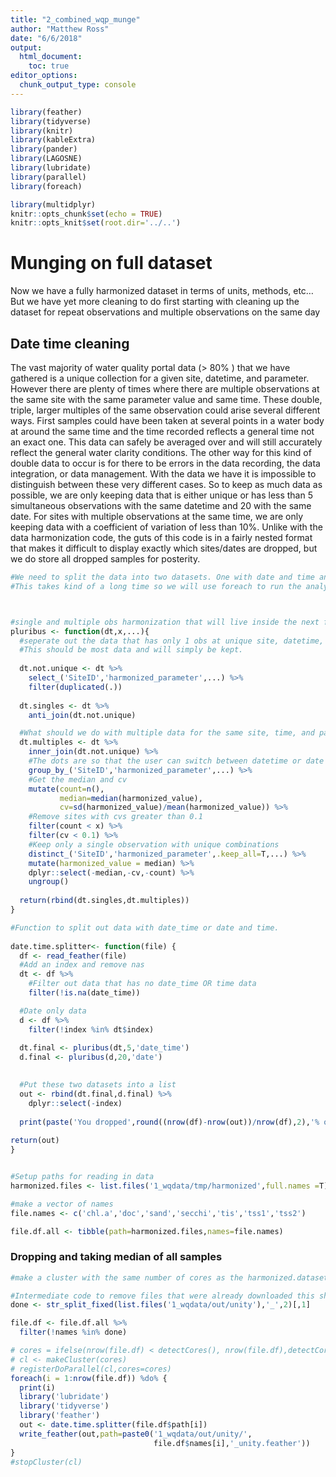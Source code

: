 ```yaml
---
title: "2_combined_wqp_munge"
author: "Matthew Ross"
date: "6/6/2018"
output:
  html_document:
    toc: true
editor_options: 
  chunk_output_type: console
---
```


```r
library(feather)
library(tidyverse)
library(knitr)
library(kableExtra)
library(pander)
library(LAGOSNE)
library(lubridate)
library(parallel)
library(foreach)

library(multidplyr)
knitr::opts_chunk$set(echo = TRUE)
knitr::opts_knit$set(root.dir='../..')
```

# Munging on full dataset

Now we have a fully harmonized dataset in terms of units, methods, etc... But we have yet more cleaning to do first starting with cleaning up the dataset for repeat observations and multiple observations on the same day

## Date time cleaning

The vast majority of water quality portal data (> 80% ) that we have gathered is a unique collection for a given site, datetime, and parameter. However there are plenty of times where there are multiple observations at the same site with the same parameter value and same time. These double, triple, larger multiples of the same observation could arise several different ways. First samples could have been taken at several points in a water body at around the same time and the time recorded reflects a general time not an exact one. This data can safely be averaged over and will still accurately reflect the general water clarity conditions. The other way for this kind of double data to occur is for there to be errors in the data recording, the data integration, or data management. With the data we have it is impossible to distinguish between these very different cases. So to keep as much data as possible, we are only keeping data that is either unique or has less than 5 simultaneous observations with the same datetime and 20 with the same date. For sites with multiple observations at the same time, we are only keeping data with a coefficient of variation of less than 10%. Unlike with the data harmonization code, the guts of this code is in a fairly nested format that makes it difficult to display exactly which sites/dates are dropped, but we do store all dropped samples for posterity.  


```r

#We need to split the data into two datasets. One with date and time and one with just date. 
#This takes kind of a long time so we will use foreach to run the analyses in parallel. 



#single and multiple obs harmonization that will live inside the next function. 
pluribus <- function(dt,x,...){
  #seperate out the data that has only 1 obs at unique site, datetime, and parameter combination. 
  #This should be most data and will simply be kept. 
  
  dt.not.unique <- dt %>%
    select_('SiteID','harmonized_parameter',...) %>%
    filter(duplicated(.))
  
  dt.singles <- dt %>%
    anti_join(dt.not.unique)

  #What should we do with multiple data for the same site, time, and parameter? 
  dt.multiples <- dt %>%
    inner_join(dt.not.unique) %>%
    #The dots are so that the user can switch between datetime or date
    group_by_('SiteID','harmonized_parameter',...) %>%
    #Get the median and cv
    mutate(count=n(),
           median=median(harmonized_value),
           cv=sd(harmonized_value)/mean(harmonized_value)) %>%
    #Remove sites with cvs greater than 0.1
    filter(count < x) %>%
    filter(cv < 0.1) %>%
    #Keep only a single observation with unique combinations
    distinct_('SiteID','harmonized_parameter',.keep_all=T,...) %>%
    mutate(harmonized_value = median) %>%
    dplyr::select(-median,-cv,-count) %>%
    ungroup()
  
  return(rbind(dt.singles,dt.multiples))
}

#Function to split out data with date_time or date and time. 
 
date.time.splitter<- function(file) {
  df <- read_feather(file)
  #Add an index and remove nas
  dt <- df %>% 
    #Filter out data that has no date_time OR time data
    filter(!is.na(date_time))

  #Date only data
  d <- df %>%
    filter(!index %in% dt$index) 
    
  dt.final <- pluribus(dt,5,'date_time')
  d.final <- pluribus(d,20,'date')
  

  #Put these two datasets into a list
  out <- rbind(dt.final,d.final) %>%
    dplyr::select(-index)
  
  print(paste('You dropped',round((nrow(df)-nrow(out))/nrow(df),2),'% of data because the number of replicates on the same day was too high or simultaneous observations varied too much'))
  
return(out)
}



```



```r
#Setup paths for reading in data
harmonized.files <- list.files('1_wqdata/tmp/harmonized',full.names =T)

#make a vector of names
file.names <- c('chl.a','doc','sand','secchi','tis','tss1','tss2')

file.df.all <- tibble(path=harmonized.files,names=file.names)
```


### Dropping and taking median of all samples


```r
#make a cluster with the same number of cores as the harmonized.dataset list or the total cores on the machine 

#Intermediate code to remove files that were already downloaded this should be remaked 
done <- str_split_fixed(list.files('1_wqdata/out/unity'),'_',2)[,1]

file.df <- file.df.all %>%
  filter(!names %in% done)

# cores = ifelse(nrow(file.df) < detectCores(), nrow(file.df),detectCores()-1)
# cl <- makeCluster(cores) 
# registerDoParallel(cl,cores=cores) 
foreach(i = 1:nrow(file.df)) %do% {
  print(i)
  library('lubridate')
  library('tidyverse')
  library('feather')
  out <- date.time.splitter(file.df$path[i])
  write_feather(out,path=paste0('1_wqdata/out/unity/',
                                file.df$names[i],'_unity.feather'))
}
#stopCluster(cl)

```

